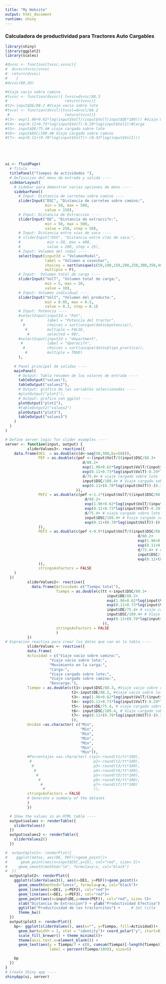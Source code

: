 ```yaml
---
title: "My Website"
output: html_document
runtime: shiny
---
```


### Calculadora de productividad para Tractores Auto Cargables

```r

library(shiny)
library(ggplot2)
library(scales)

#dvvsc <- function(tvvsc,vvvsc){
#  dvvsc=tvvsc/vvvsc
#  return(dvvsc)
#    }
#dvvsc(80,20)

#Viaje vacio sobre camino
#tvvsc <- function(dvvsc){ tvvsc=dvvsc/88.3 
#                          return(tvvsc)}
#t2<-input$DE/88.2 #Viaje vacio sobre lote
#tvvsl <- function(dvvsl){tvvsl=dvvsl/88.2
 #                         return(tvvsl)}
#t3<- exp(1.96+0.62*log(input$VolT/(input$VolT/input$DE*100))) #Viaje mientras carga
#t4<- exp(0.11+0.73*log(input$VolT)-0.29*log(input$VolI))#Carga
#t5<- input$DE/75.4# viaje cargado sobre lote
#t6<- input$DSC/109.4# Viaje cargado sobre camino
#t7<- exp(0.11+(0.78*log(input$VolT))-(0.32*log(input$VolI)))





ui <- fluidPage(
  # Titulo ----
  titlePanel("Tiempos de actividades "),
  # Definicion del menu de entrada y salida ----
  sidebarLayout(
    # Sidebar para demostrar varias opciones de menu ----
    sidebarPanel(
      # Input: Distancia de carreteo sobre camino ----
      sliderInput("DSC", "Distancia de carreteo sobre camino:",
                  min = 50, max = 500,
                  value = 150),
      # Input: Distancia de Extraccion ----
      sliderInput("DE", "Distancia de extracci?n:",
                  min = 50, max = 500,
                  value = 250, step = 50),
      # Input: Distancia entre vias de saca ----
      # sliderInput("DVS", "Distancia entre v?as de saca:",
      #            min = 50, max = 400,
      #            value = 200, step = 25),
      # Input: Volumen del rodal ----
      selectInput(inputId = "VolumenRodal",
                  label = "Volumen a cosechar",
                  choices = sort(unique(c(50,100,150,200,250,300,350,400))),
                  multiple = F),
      # Input:  Volumen total de carga ----
      sliderInput("VolT", "Volumen total de carga:",
                  min = 5, max = 20,
                  value = 10),
      # Input: Volumen individual ----
      sliderInput("VolI", "Volumen del producto:",
                  min = 0.05, max = 0.5,
                  value = 0.3, step = 0.1)
      # Input: Potencia ----
      #selectInput(inputId = "Pot",
       #           label = "Potencia del tractor",
        #          choices = sort(unique(datos$potencia)),
         #         multiple = FALSE, 
          #        selected = 90),
      #selectInput(inputId = "department",
       #           label = "Operaci?n",
        #          choices = sort(unique(datos$tipo_practica)),
         #         multiple = TRUE)
      ),
   
    # Panel principal de salidas ----
    mainPanel(
      # Output: Tabla resumen de los valores de entrada ----
      tableOutput("values"),
      tableOutput("values2"),
      # Output: grafico de las variables seleccionadas ----
      #plotOutput("plot1"),
      # Output: grafico con ggplot ----
      plotOutput("plot2"),
      #tableOutput2("values2")
      plotOutput("plot3"),
      tableOutput("values3")
    )
  )
)

# Define server logic for slider examples ----
server <- function(input, output) {
          sliderValues3<- reactive({
    data.frame(DE1  = as.double(c(d<-seq(50,500,by=50))),
               PEF = as.double(c(pef <-(input$VolT/((input$DSC/88.3+
                                   d/88.2+
                                   exp(1.96+0.62*log(input$VolT/(input$VolT/input$DE*100)))+
                                   exp(0.11+0.73*log(input$VolT)-0.29*log(input$VolI))+
                                   d/75.4+ # viaje cargado sobre lote
                                   input$DSC/109.4+ # Viaje cargado sobre camino
                                   exp(0.11+(0.78*log(input$VolT))-(0.32*log(input$VolI))))/60))
                                )),
               PEF2 = as.double(c(pef <-1.1*(input$VolT/((input$DSC/88.3+
                                    d/88.2+
                                    exp(1.96+0.62*log(input$VolT/(input$VolT/input$DE*100)))+
                                    exp(0.11+0.73*log(input$VolT)-0.29*log(input$VolI))+
                                    d/75.4+ # viaje cargado sobre lote
                                    input$DSC/109.4+ # Viaje cargado sobre camino
                                    exp(0.11+(0.78*log(input$VolT))-(0.32*log(input$VolI))))/60))
               )),
               PEF3 = as.double(c(pef <-0.9*(input$VolT/((input$DSC/88.3+
                                                            d/88.2+
                                                            exp(1.96+0.62*log(input$VolT/(input$VolT/input$DE*100)))+
                                                            exp(0.11+0.73*log(input$VolT)-0.29*log(input$VolI))+
                                                            d/75.4+ # viaje cargado sobre lote
                                                            input$DSC/109.4+ # Viaje cargado sobre camino
                                                            exp(0.11+(0.78*log(input$VolT))-(0.32*log(input$VolI))))/60))
               )),
               stringsAsFactors = FALSE
    )
  })
          sliderValues2<- reactive({
            data.frame(Actividad= c("Tiempo total"),
                       Tiempo = as.double(c(tt <-input$DSC/88.3+
                                              input$DE/88.2+
                                              exp(1.96+0.62*log(input$VolT/(input$VolT/input$DE*100)))+
                                              exp(0.11+0.73*log(input$VolT)-0.29*log(input$VolI))+
                                              input$DE/75.4+ # viaje cargado sobre lote
                                              input$DSC/109.4+ # Viaje cargado sobre camino
                                              exp(0.11+(0.78*log(input$VolT))-(0.32*log(input$VolI)))
                                            )),
                       stringsAsFactors = FALSE
                       )
          })
# Exprecion reactiva para crear los datos que van en la tabla ----
          sliderValues <- reactive({
          data.frame(
          Actividad = c("Viaje vacio sobre camino:",
                    "Viaje vacio sobre lote:",
                    "Movimiento en la carga:",
                    "Carga:",
                    "Viaje cargado sobre lote:",
                    "Viaje cargado sobre camino:",
                    "Descarga:"),
          Tiempo = as.double(c(t1<-input$DSC/88.3, #Viaje vacio sobre camino
                              t2<-input$DE/88.2, #Viaje vacio sobre lote
                              t3<- exp(1.96+0.62*log(input$VolT/(input$VolT/input$DE*100))), #Viaje mientras carga
                              t4<- exp(0.11+0.73*log(input$VolT)-0.29*log(input$VolI)), #Carga
                              t5<- input$DE/75.4, # viaje cargado sobre lote
                              t6<- input$DSC/109.4, # Viaje cargado sobre camino
                              t7<- exp(0.11+(0.78*log(input$VolT))-(0.32*log(input$VolI)))
                              )),
          Unidad =as.character( c("Min",
                                  "Min",
                                  "Min",
                                  "Min",
                                  "Min",
                                  "Min",
                                  "Min")),
          #Porcentajes =as.character( c(p1<-round(t1/tt*100),
           #                            p2<-round(t2/tt*100),
            #                           p3<-round(t3/tt*100),
             #                          p4<-round(t4/tt*100),
              #                         p5<-round(t5/tt*100),
               #                        p6<-round(t6/tt*100),
                #                       p7<-round(t7/tt*100)
                 #                      )),
          stringsAsFactors = FALSE
          # Generate a summary of the dataset
          )
          })

  # Show the values in an HTML table ----
  output$values <- renderTable({
    sliderValues()
  })
  output$values2 <- renderTable({
    sliderValues2()
  })

#  output$plot2<- renderPlot({
#    ggplot(datos, aes(DE, PEF))+geom_point()+
#      geom_point(aes(x=input$DSC,y=25), col="red", size= 5)+
#     geom_smooth(method="lm", formula=y~x, col="black")
#  })
  output$plot2<- renderPlot({
    ggplot(sliderValues3(), aes(x=DE1, y=PEF))+geom_point()+
      geom_smooth(method="loess", formula=y~x, col="black")+
      geom_line(aes(x=DE1, y=PEF2), col="red")+
      geom_line(aes(x=DE1, y=PEF3), col="red")+
      geom_point(aes(x=input$DE,y=mean(PEF)), col="red", size= 5)+
      xlab("Distancia de Extraccion") + ylab("Productividad Efectiva") + # Set axis labels
      ggtitle("Productividad de los tractorcitos") +     # Set title
      theme_bw()
  })
  output$plot3 <- renderPlot({
    bp<- ggplot(sliderValues(), aes(x="", y=Tiempo, fill=Actividad))+
      geom_bar(width = 1, stat = "identity")+ coord_polar("y", start=0)+
      scale_fill_brewer() + theme_minimal()+
      theme(axis.text.x=element_blank()) +
      geom_text(aes(y = Tiempo/7 + c(0, cumsum(Tiempo)[-length(Tiempo)]), 
                    label = percent(Tiempo/100)), size=5)

    bp
  })
}
# Create Shiny app ----
shinyApp(ui, server)
```